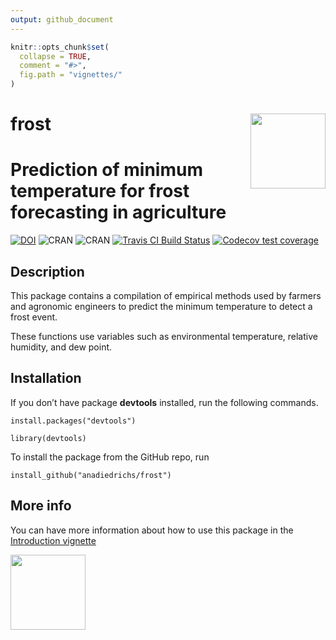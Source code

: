 ```yaml
---
output: github_document
---
```


<!-- README.md is generated from README.Rmd. Please edit that file -->

```r
knitr::opts_chunk$set(
  collapse = TRUE,
  comment = "#>",
  fig.path = "vignettes/"
)
```

# frost <img src="vignettes/logo-frost.png" align="right" alt="" width="120" />
# Prediction of minimum temperature for frost forecasting in agriculture

[![DOI](https://zenodo.org/badge/128426264.svg)](https://zenodo.org/badge/latestdoi/128426264)
![CRAN](https://www.r-pkg.org/badges/version/frost) 
![CRAN](https://cranlogs.r-pkg.org/badges/grand-total/frost) 
[![Travis CI Build Status](https://travis-ci.org/anadiedrichs/frost.svg?branch=master)](https://travis-ci.org/anadiedrichs/frost)
[![Codecov test coverage](https://img.shields.io/codecov/c/github/anadiedrichs/frost/master.svg)](https://codecov.io/github/anadiedrichs/frost?branch=master)


## Description

This package contains a compilation of empirical methods used by farmers and agronomic engineers to predict the minimum temperature to detect a frost event. 

These functions use variables such as environmental temperature, relative humidity, and dew point.

## Installation

If you don't have package **devtools** installed, run the following commands.

`` install.packages("devtools") ``

`` library(devtools) ``

To install the package from the GitHub repo, run

`` install_github("anadiedrichs/frost")``


## More info

You can have more information about how to use this package in the [Introduction vignette](vignettes/Introduction.Rmd)

<img src="vignettes/logo-frost.png" width="120">
